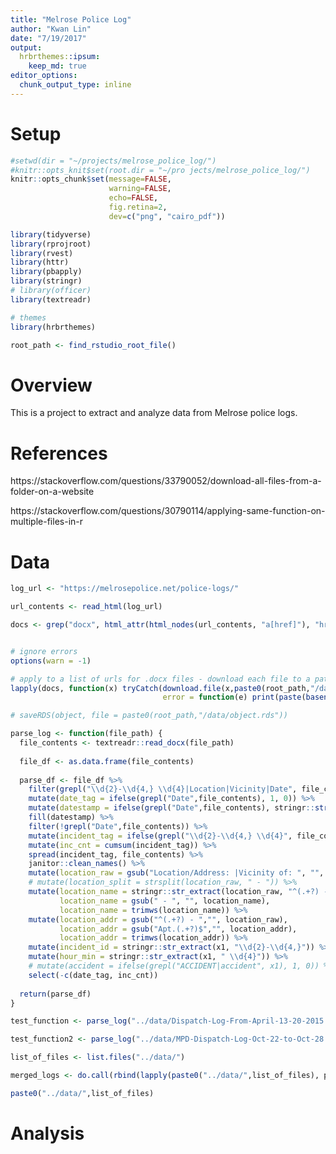 ```yaml
---
title: "Melrose Police Log"
author: "Kwan Lin"
date: "7/19/2017"
output:
  hrbrthemes::ipsum:
    keep_md: true
editor_options:
  chunk_output_type: inline
---
```


# Setup

```r
#setwd(dir = "~/projects/melrose_police_log/")
#knitr::opts_knit$set(root.dir = "~/pro jects/melrose_police_log/")
knitr::opts_chunk$set(message=FALSE,
                      warning=FALSE,
                      echo=FALSE,
                      fig.retina=2,
                      dev=c("png", "cairo_pdf"))
```

```r
library(tidyverse)
library(rprojroot)
library(rvest)
library(httr)
library(pbapply)
library(stringr)
# library(officer)
library(textreadr)

# themes
library(hrbrthemes)
```

```r
root_path <- find_rstudio_root_file()
```

# Overview

This is a project to extract and analyze data from Melrose police logs.

# References

https://stackoverflow.com/questions/33790052/download-all-files-from-a-folder-on-a-website

https://stackoverflow.com/questions/30790114/applying-same-function-on-multiple-files-in-r

# Data

```r
log_url <- "https://melrosepolice.net/police-logs/"

url_contents <- read_html(log_url)

docs <- grep("docx", html_attr(html_nodes(url_contents, "a[href]"), "href"), value=TRUE)


# ignore errors
options(warn = -1)

# apply to a list of urls for .docx files - download each file to a path. includes error handling
lapply(docs, function(x) tryCatch(download.file(x,paste0(root_path,"/data/",basename(x))),
                                  error = function(e) print(paste(basename(x), 'did not work out'))))

# saveRDS(object, file = paste0(root_path,"/data/object.rds"))
```

```r
parse_log <- function(file_path) {
  file_contents <- textreadr::read_docx(file_path)
  
  file_df <- as.data.frame(file_contents)
  
  parse_df <- file_df %>%
    filter(grepl("\\d{2}-\\d{4,} \\d{4}|Location|Vicinity|Date", file_contents)) %>%
    mutate(date_tag = ifelse(grepl("Date",file_contents), 1, 0)) %>%
    mutate(datestamp = ifelse(grepl("Date",file_contents), stringr::str_extract(file_contents, "\\d+/\\d+/\\d+"),NA)) %>%
    fill(datestamp) %>%
    filter(!grepl("Date",file_contents)) %>%
    mutate(incident_tag = ifelse(grepl("\\d{2}-\\d{4,} \\d{4}", file_contents),1,0)) %>%
    mutate(inc_cnt = cumsum(incident_tag)) %>%
    spread(incident_tag, file_contents) %>%
    janitor::clean_names() %>%
    mutate(location_raw = gsub("Location/Address: |Vicinity of: ", "", x0)) %>%
    # mutate(location_split = strsplit(location_raw, " - ")) %>%
    mutate(location_name = stringr::str_extract(location_raw, "^(.+?) - "),
           location_name = gsub(" - ", "", location_name),
           location_name = trimws(location_name)) %>%
    mutate(location_addr = gsub("^(.+?) - ","", location_raw),
           location_addr = gsub("Apt.(.+?)$","", location_addr),
           location_addr = trimws(location_addr)) %>%
    mutate(incident_id = stringr::str_extract(x1, "\\d{2}-\\d{4,}")) %>% # \\d{4}
    mutate(hour_min = stringr::str_extract(x1, " \\d{4}")) %>%
    # mutate(accident = ifelse(grepl("ACCIDENT|accident", x1), 1, 0)) %>%
    select(-c(date_tag, inc_cnt))
  
  return(parse_df)
}

```

```r
test_function <- parse_log("../data/Dispatch-Log-From-April-13-20-2015.docx")

test_function2 <- parse_log("../data/MPD-Dispatch-Log-Oct-22-to-Oct-28.docx")
```

```r
list_of_files <- list.files("../data/")

merged_logs <- do.call(rbind(lapply(paste0("../data/",list_of_files), parse_log)))

paste0("../data/",list_of_files)
```

# Analysis